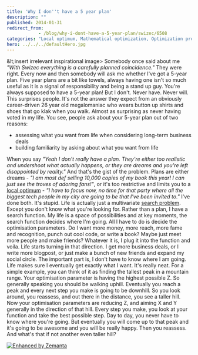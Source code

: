 ```yaml
---
title: 'Why I don''t have a 5 year plan'
description: ""
published: 2014-01-31
redirect_from: 
            - /blog/why-i-dont-have-a-5-year-plan/swizec/6508
categories: "Local optimum, Mathematical optimization, Optimization problem, Uncategorized"
hero: ../../../defaultHero.jpg
---
```


&amp;lt;insert irrelevant inspirational image> Somebody once said about me _"With Swizec everything is a carefully planned coincidence."_ They were right. Every now and then somebody will ask me whether I've got a 5-year plan. Five year plans are a bit like towels, always having one isn't so much useful as it is a signal of responsibility and being a stand up guy. You're always supposed to have a 5-year plan! But I don't. Never have. Never will. This surprises people. It's not the answer they expect from an obviously career-driven 26 year old megalomaniac who wears button up shirts and shoes that go klak when you walk. Almost as surprising as never having voted in my life. You see, people ask about your 5-year plan out of two reasons:

-   assessing what you want from life when considering long-term business deals
-   building familiarity by asking about what you want from life

When you say _"Yeah I don't really have a plan. They're either too realistic and undershoot what actually happens, or they are dreams and you're left disappointed by reality."_ And that's the gist of the problem. Plans are either dreams - _"I am most def selling 10,000 copies of my book this year! I can just see the troves of adoring fans!"_, or it's too restrictive and limits you to a [local optimum](http://en.wikipedia.org/wiki/Local_optimum "Local optimum") - _"I have to focus now, no time for that party where all the biggest tech people in my city are going to be that I've been invited to."_ I've done both. It's stupid. Life is actually just a multivariate [search problem](http://en.wikipedia.org/wiki/Search_problem "Search problem"). Except you don't know what you're looking for. Rather than a plan, I have a search function. My life is a space of possibilities and at key moments, the search function decides where I'm going. All I have to do is decide the optimisation parameters. Do I want more money, more reach, more fame and recognition, punch out cool code, or write a book? Maybe just meet more people and make friends? Whatever it is, I plug it into the function and voila. Life starts turning in that direction. I get more business deals, or I write more blogpost, or just make a bunch of new friends and expand my social circle. The important part is, I don't have to know where I am going. Life makes sure I eventually get exactly what I want. It's really neat. For a simple example, you can think of it as finding the tallest peak in a mountain range. Your optimisation parameter is having the highest possible Z. So generally speaking you should be walking uphill. Eventually you reach a peak and every next step you make is going to be downhill. So you look around, you reassess, and out there in the distance, you see a taller hill. Now your optimisation parameters are reducing Z, and aiming X and Y generally in the direction of that hill. Every step you make, you look at your function and take the best possible step. Day to day, you never have to know where you're going. But eventually you will come up to that peak and it's going to be awesome and you will be really happy. Then you reassess. And what's that if not another even taller hill?

[![Enhanced by Zemanta](http://img.zemanta.com/zemified_e.png?x-id=6e372d7f-5b24-4e1a-a5de-28df068663ba)](http://www.zemanta.com/?px "Enhanced by Zemanta")
